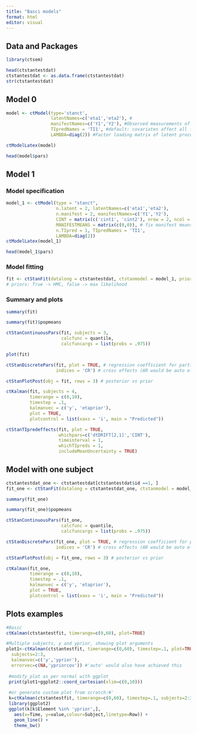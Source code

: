 ```yaml
---
title: "Basci models"
format: html
editor: visual
---
```


## Data and Packages

```r
library(ctsem)
```

```r
head(ctstantestdat)
ctstantestdat <- as.data.frame(ctstantestdat)
str(ctstantestdat)
```

## Model 0

```r
model <- ctModel(type='stanct', 
                 latentNames=c('eta1','eta2'), # 
                 manifestNames=c('Y1','Y2'), #Observed measurements of the latent processes
                 TIpredNames = 'TI1', #default: covariates affect all free subject level parameters
                 LAMBDA=diag(2)) #Factor loading matrix of latent processes on measurements

ctModelLatex(model)
```

```r
head(model$pars)
```

## Model 1

### Model specification

```r
model_1 <- ctModel(type = "stanct",
                   n.latent = 2, latentNames=c('eta1','eta2'),
                   n.manifest = 2, manifestNames=c('Y1','Y2'),
                   CINT = matrix(c('cint1', 'cint2'), nrow = 2, ncol = 1), #free cint intercept
                   MANIFESTMEANS = matrix(c(0,0)), # fix manifest means to 0
                   n.TIpred = 1, TIpredNames = 'TI1',
                   LAMBDA=diag(2))
ctModelLatex(model_1)
```

```r
head(model_1$pars)
```

### Model fitting

```r
fit <- ctStanFit(datalong = ctstantestdat, ctstanmodel = model_1, priors=TRUE, optimize = FALSE) 
# priors: True -> HMC, false -> max likelihood
```

### Summary and plots

```r
summary(fit)

summary(fit)$popmeans

ctStanContinuousPars(fit, subjects = 3, 
                     calcfunc = quantile, 
                     calcfuncargs = list(probs = .975))
```

```r
plot(fit)
```

```r
ctStanDiscretePars(fit, plot = TRUE, # regression coefficient for particular time intervals
                   indices = 'CR') # cross effects (AR would be auto effects)

ctStanPlotPost(obj = fit, rows = 3) # posterior vs prior

ctKalman(fit, subjects = 4,
         timerange = c(0,10),
         timestep = .1,
         kalmanvec = c('y', 'etaprior'), 
         plot = TRUE, 
         plotcontrol = list(xaxs = 'i', main = "Predicted"))
```

```r
ctStanTIpredeffects(fit, plot = TRUE, 
                    whichpars=c('dtDRIFT[2,1]','CINT'),
                    timeinterval = 1,
                    whichTIpreds = 1,
                    includeMeanUncertainty = TRUE)
```

## Model with one subject

```r
ctstantestdat_one <- ctstantestdat[ctstantestdat$id ==1, ]
fit_one <- ctStanFit(datalong = ctstantestdat_one, ctstanmodel = model_1, priors=TRUE, optimize = FALSE) 
```

```r
summary(fit_one)

summary(fit_one)$popmeans

ctStanContinuousPars(fit_one, 
                     calcfunc = quantile, 
                     calcfuncargs = list(probs = .975))
```

```r
ctStanDiscretePars(fit_one, plot = TRUE, # regression coefficient for particular time intervals
                   indices = 'CR') # cross effects (AR would be auto effects)

ctStanPlotPost(obj = fit_one, rows = 3) # posterior vs prior

ctKalman(fit_one,
         timerange = c(0,10),
         timestep = .1,
         kalmanvec = c('y', 'etaprior'), 
         plot = TRUE, 
         plotcontrol = list(xaxs = 'i', main = "Predicted"))
```

## Plots examples

```r
#Basic
ctKalman(ctstantestfit, timerange=c(0,60), plot=TRUE)

#Multiple subjects, y and yprior, showing plot arguments
plot1<-ctKalman(ctstantestfit, timerange=c(0,60), timestep=.1, plot=TRUE,
  subjects=2:3, 
  kalmanvec=c('y','yprior'),
  errorvec=c(NA,'ypriorcov')) #'auto' would also have achieved this
  
 #modify plot as per normal with ggplot
 print(plot1+ggplot2::coord_cartesian(xlim=c(0,10)))
 
 #or generate custom plot from scratch:#'  
 k=ctKalman(ctstantestfit, timerange=c(0,60), timestep=.1, subjects=2:3)
 library(ggplot2)
 ggplot(k[k$Element %in% 'yprior',],
   aes(x=Time, y=value,colour=Subject,linetype=Row)) +
   geom_line() +
   theme_bw()
```

